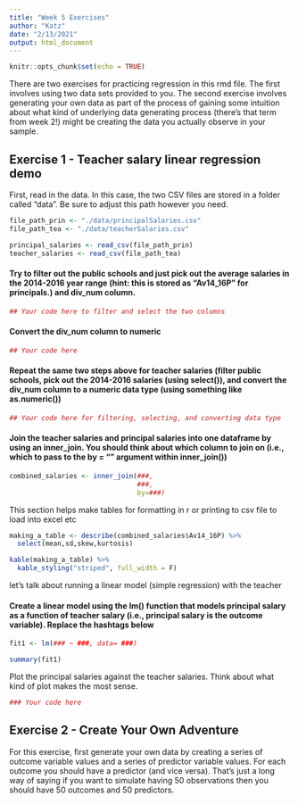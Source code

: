 ```yaml
---
title: "Week 5 Exercises"
author: "Katz"
date: "2/13/2021"
output: html_document
---
```


```r
knitr::opts_chunk$set(echo = TRUE)
```

There are two exercises for practicing regression in this rmd file. The first involves using two data sets provided to you. The second exercise involves generating your own data as part of the process of gaining some intuition about what kind of underlying data generating process (there's that term from week 2!) might be creating the data you actually observe in your sample.

## Exercise 1 - Teacher salary linear regression demo

First, read in the data. In this case, the two CSV files are stored in a folder called "data". Be sure to adjust this path however you need.

```r
file_path_prin <- "./data/principalSalaries.csv"
file_path_tea <- "./data/teacherSalaries.csv"

principal_salaries <- read_csv(file_path_prin)
teacher_salaries <- read_csv(file_path_tea)
```

#### Try to filter out the public schools and just pick out the average salaries in the 2014-2016 year range (hint: this is stored as "Av14_16P" for principals.) and div_num column.

```r
## Your code here to filter and select the two columns
```

#### Convert the div_num column to numeric

```r
## Your code here

```

#### Repeat the same two steps above for teacher salaries (filter public schools, pick out the 2014-2016 salaries (using select()), and convert the div_num column to a numeric data type (using something like as.numeric())

```r
## Your code here for filtering, selecting, and converting data type 
```

#### Join the teacher salaries and principal salaries into one dataframe by using an inner_join. You should think about which column to join on (i.e., which to pass to the by = "" argument within inner_join())

```r
combined_salaries <- inner_join(###,
                                ###,
                                by=###)

```

This section helps make tables for formatting in r or printing to csv file to load into excel etc

```r
making_a_table <- describe(combined_salaries$Av14_16P) %>%
  select(mean,sd,skew,kurtosis)
```

```r
kable(making_a_table) %>% 
  kable_styling("striped", full_width = F) 
```

let's talk about running a linear model (simple regression) with the teacher

#### Create a linear model using the lm() function that models principal salary as a function of teacher salary (i.e., principal salary is the outcome variable). Replace the hashtags below

```r
fit1 <- lm(### ~ ###, data= ###)

summary(fit1)
```

Plot the principal salaries against the teacher salaries. Think about what kind of plot makes the most sense.

```r
### Your code here

```

## Exercise 2 - Create Your Own Adventure

For this exercise, first generate your own data by creating a series of outcome variable values and a series of predictor variable values. For each outcome you should have a predictor (and vice versa). That's just a long way of saying if you want to simulate having 50 observations then you should have 50 outcomes and 50 predictors.
